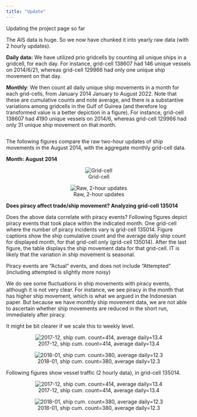 ```yaml
---
title: "Update"
---
```


Updating the project page so far

The AIS data is huge. So we now have chunked it into yearly raw data (with 2 hourly updates).

**Daily data:** We have utilized prio gridcells by counting all unique ships in a gridcell, for each day. For instance, grid-cell 138607 had 146 unique vessels on 2014/6/21, whereas grid-cell 129966 had only one unique ship movement on that day.

**Monthly**: We then count all daily unique ship movements in a month for each grid-cells, from January 2014 January to August 2022. Note that these are cumulative counts and note average, and there is a substantive variations among gridcells in the Gulf of Guinea (and therefore log transformed value is a better depiction in a figure). For instance, grid-cell 138607 had 4190 unique vessels on 2014/6, whereas grid-cell 129966 had only 31 unique ship movement on that month.

```r

```

The following figures compare the raw two-hour updates of ship movements in the August 2014, with the aggregate monthly grid-cell data.

**Month: August 2014**

::: {style="text-align:center;"}
::: {layout-ncol="2" layout-valign="bottom"}
![Grid-cell](input/monthly_priogrid_viz_2014_6.png)

![Raw, 2-hour updates](input/monthly_raw_viz_2014_6.png)
:::
:::

<!-- piracy in gog map is from: "C:\Users\phayala\OneDrive - UNC-Wilmington\my research\MINERVA_PROJECT\PROJECT piracy_fishing\West Africa\data gog_iuu_piracy_rproj\script\2 gog_explore_figure_priogrid.R" -->

**Does piracy affect trade/ship movement? Analyzing grid-cell 135014**

Does the above data correlate with piracy events? Following figures depict piracy events that took place within the indicated month. One grid-cell where the number of piracy incidents vary is grid-cell 135014. Figure captions show the ship cumulative count and the average daily ship count for displayed month, for that grid-cell only (grid-cell 135014). After the last figure, the table displays the ship movement data for that grid-cell. IT is likely that the variation in ship movement is seasonal.

Piracy events are "Actual" events, and does not include "Attempted" (including attempted is slightly more noisy)

We do see some fluctuations in ship movements with piracy events, although it is not very clear. For instance, we see piracy in the month that has higher ship movement, which is what we argued in the Indonesian paper. But because we have monthly ship movement data, we are not able to ascertain whether ship movements are reduced in the short run, immediately after piracy.

It might be bit clearer if we scale this to weekly level.

::: {style="text-align:center;"}
::: {layout-ncol="2" layout-valign="bottom"}

![2017-12, ship cum. count=414, average daily=13.4](input/piracy_in_gogmap/gog_2017_12_piracy.png)

![2018-01, ship cum. count=380, average daily=12.3](input/piracy_in_gogmap/gog_2018_1_piracy.png)

:::
:::



Following figures show vessel traffic (2 hourly data), in grid-cell 135014.

::: {style="text-align:center;"}
::: {layout-ncol="2" layout-valign="bottom"}

![2017-12, ship cum. count=414, average daily=13.4](input/figures/gog_2017_12_piracy_ais_raw.png)

![2018-01, ship cum. count=380, average daily=12.3](input/figures/gog_2018_01_piracy_ais_raw.png)

:::
:::
